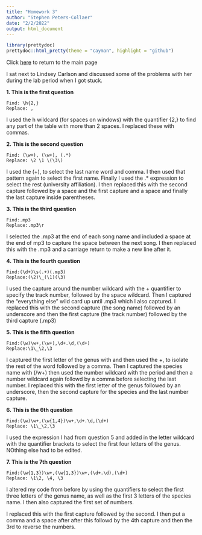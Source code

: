 ```yaml
---
title: "Homework 3"
author: "Stephen Peters-Collaer"
date: "2/2/2022"
output: html_document
---
```

```r
library(prettydoc)
prettydoc::html_pretty(theme = "cayman", highlight = "github")

```
Click [here](index.html) to return to the main page

I sat next to Lindsey Carlson and discussed some of the problems with her during the lab period when I got stuck.

**1.  This is the first question**

```
Find: \h{2,}
Replace: ,
```

I used the h wildcard (for spaces on windows) with the quantifier {2,} to find any part of the table with more than 2 spaces.  I replaced these with commas.


**2.  This is the second question**

```
Find: (\w+), (\w+), (.*)
Replace: \2 \1 \(\3\)
```

I used the (\w+), to select the last name word and comma.  I then used that pattern again to select the first name.  Finally I used the .* expression to select the rest (university affiliation).  I then replaced this with the second capture followed by a space and the first capture and a space and finally the last capture inside parentheses.

**3.  This is the third question**

```
Find:.mp3 
Replace:.mp3\r
```

I selected the .mp3 at the end of each song name and included a space at the end of mp3 to capture the space between the next song.  I then replaced this with the .mp3 and a carriage return to make a new line after it.

**4.  This is the fourth question**

```
Find:(\d+)\s(.+)(.mp3)
Replace:(\2)\_(\1)(\3)

```
I used the capture around the number wildcard with the + quantifier to specify the track number, followed by the space wildcard.  Then I captured the "everything else" wild card up until .mp3 which I also captured.
I replaced this with the second capture (the song name) followed by an underscore and then the first capture (the track number) followed by the third capture (.mp3)

**5.  This is the fifth question**

```
Find:(\w)\w+,(\w+),\d+.\d,(\d+)
Replace:\1\_\2,\3
```
I captured the first letter of the genus with \w and then used the \w+, to isolate the rest of the word followed by a comma.  Then I captured the species name with (/w+) then used the number wildcard with the period and then a number wildcard again followd by a comma before selecting the last number.  I replaced this with the first letter of the genus followed by an underscore, then the second capture for the species and the last number capture.

**6. This is the 6th question**

```
Find:(\w)\w+,(\w{1,4})\w+,\d+.\d,(\d+)
Replace: \1\_\2,\3
```
I used the expression I had from question 5 and added in the letter wildcard with the quantifier brackets to select the first four letters of the genus.  NOthing else had to be edited.

**7.  This is the 7th question**

```
Find:(\w{1,3})\w+,(\w{1,3})\w+,(\d+.\d),(\d+)
Replace: \1\2, \4, \3
```
I altered my code from before by using the quantifiers to select the first three letters of the genus name, as well as the first 3 letters of the species name.  I then also captured the first set of numbers.

I replaced this with the first capture followed by the second.  I then put a comma and a space after after this followd by the 4th capture and then the 3rd to reverse the numbers.